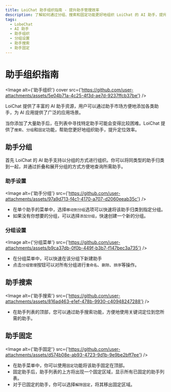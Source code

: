 ```yaml
---
title: LoiChat 助手组织指南 - 提升助手管理效率
description: 了解如何通过分组、搜索和固定功能更好地组织 LoiChat 的 AI 助手，提升助手管理效率和定位效率。
tags:
  - LobeChat
  - AI 助手
  - 助手组织
  - 分组设置
  - 助手搜索
  - 助手固定
---
```


# 助手组织指南

<Image
  alt={'助手组织'}
  cover
  src={'https://github.com/user-attachments/assets/5e04b71a-4c25-4f3d-ae7d-9237ffcb37be'}
/>

LoiChat 提供了丰富的 AI 助手资源，用户可以通过助手市场方便地添加各类助手，为 AI 应用提供了广泛的应用场景。

当你添加了大量助手后，在列表中寻找特定助手可能会变得比较困难。LoiChat 提供了`搜索`、`分组`和`固定`功能，帮助您更好地组织助手，提升定位效率。

## 助手分组

首先 LoiChat 的 AI 助手支持以分组的方式进行组织。你可以将同类型的助手归类到一起，并通过折叠和展开分组的方式方便地查询所需助手。

### 助手设置

<Image
  alt={'助手分组'}
  src={'https://github.com/user-attachments/assets/97a9d713-f4c1-4170-a707-d2060eeab35c'}
/>

- 在单个助手的菜单中，选择`移动到分组`选项可以快速将该助手归类到指定分组。
- 如果没有你想要的分组，可以选择`添加分组`，快速创建一个新的分组。

### 分组设置

<Image
  alt={'分组菜单'}
  src={'https://github.com/user-attachments/assets/b9ca37db-0f0b-449f-b3b7-f147bec3a735'}
/>

- 在分组菜单中，可以快速在该分组下新建助手
- 点击`分组管理`按钮可以对所有分组进行`重命名`、`删除`、`排序`等操作。

## 助手搜索

<Image
  alt={'助手搜索'}
  src={'https://github.com/user-attachments/assets/816ad463-e1ef-478b-9930-c40948247288'}
/>

- 在助手列表的顶部，您可以通过助手搜索功能，方便地使用关键词定位到您所需的助手。

## 助手固定

<Image
  alt={'助手固定'}
  src={'https://github.com/user-attachments/assets/d574b08e-ab93-4723-9d1b-9e9be2bff7ee'}
/>

- 在助手菜单中，你可以使用`固定`功能将该助手固定在顶部。
- 固定助手后，助手列表的上方将出现一个固定区域，显示所有已固定的助手列表。
- 对于已固定的助手，你可以选择`解除固定`，将其移出固定区域。
